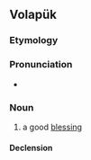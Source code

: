 ==Volapük==

===Etymology===
{{suffix|vo|ben|ed}}

===Pronunciation===
* {{IPA|/beˈned/|lang=vo}}

===Noun===
{{vo-noun}}

# a good [[blessing]]

====Declension====
{{vo-decl-noun}}